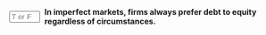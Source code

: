 ::: {.question-block}

<form onsubmit="event.preventDefault(); checkAnswerBox('module9_tf_q33','F')" style="display: flex; align-items: center; gap: 8px;">
  <input type="text" id="module9_tf_q33" name="module9_tf_q33" maxlength="1" placeholder="T or F" style="width: 55px;" data-correct-answer="F" /> 
  <label for="module9_tf_q33"><strong>In imperfect markets, firms always prefer debt to equity regardless of circumstances.</strong></label>
</form>

<div id="feedback-module9_tf_q33" class="feedback" data-status="" style="display:none;">
FALSE. Even in imperfect markets, firms choose between debt and equity based on factors like tax effects, risk, information asymmetry, and growth opportunities.
</div>

:::
